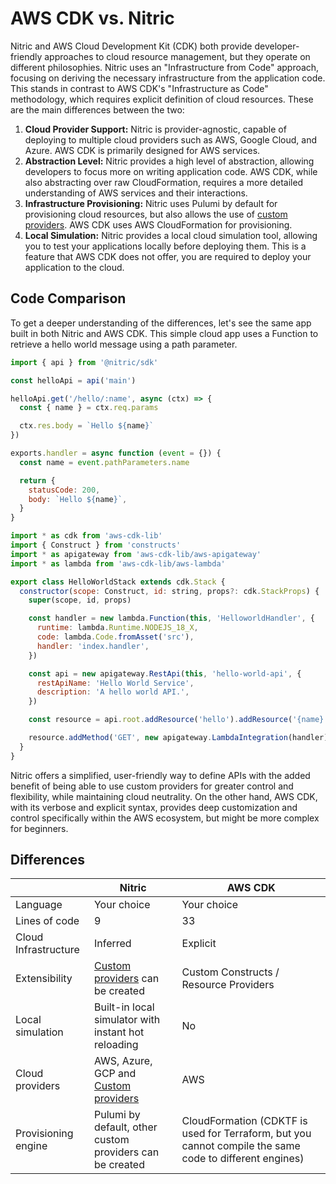 
# AWS CDK vs. Nitric

Nitric and AWS Cloud Development Kit (CDK) both provide developer-friendly approaches to cloud resource management, but they operate on different philosophies.
Nitric uses an "Infrastructure from Code" approach, focusing on deriving the necessary infrastructure from the application code.
This stands in contrast to AWS CDK's "Infrastructure as Code" methodology, which requires explicit definition of cloud resources.
These are the main differences between the two:

1. **Cloud Provider Support:** Nitric is provider-agnostic, capable of deploying to multiple cloud providers such as AWS, Google Cloud, and Azure. AWS CDK is primarily designed for AWS services.
2. **Abstraction Level:** Nitric provides a high level of abstraction, allowing developers to focus more on writing application code. AWS CDK, while also abstracting over raw CloudFormation, requires a more detailed understanding of AWS services and their interactions.
3. **Infrastructure Provisioning:** Nitric uses Pulumi by default for provisioning cloud resources, but also allows the use of [custom providers](/reference/providers/custom/building-custom-provider). AWS CDK uses AWS CloudFormation for provisioning.
4. **Local Simulation:** Nitric provides a local cloud simulation tool, allowing you to test your applications locally before deploying them. This is a feature that AWS CDK does not offer, you are required to deploy your application to the cloud.

## Code Comparison

To get a deeper understanding of the differences, let's see the same app built in both Nitric and AWS CDK. This simple cloud app uses a Function to retrieve a hello world message using a path parameter.

<CodeGroup compare>

```javascript {{title: 'Nitric', label: 'hello.ts' }}
import { api } from '@nitric/sdk'

const helloApi = api('main')

helloApi.get('/hello/:name', async (ctx) => {
  const { name } = ctx.req.params

  ctx.res.body = `Hello ${name}`
})
```

```javascript {{title: 'AWS CDK', label: 'src/index.js'}}
exports.handler = async function (event = {}) {
  const name = event.pathParameters.name

  return {
    statusCode: 200,
    body: `Hello ${name}`,
  }
}
```

```javascript {{title: 'AWS CDK', label: 'lib/hello-stack.ts'}}
import * as cdk from 'aws-cdk-lib'
import { Construct } from 'constructs'
import * as apigateway from 'aws-cdk-lib/aws-apigateway'
import * as lambda from 'aws-cdk-lib/aws-lambda'

export class HelloWorldStack extends cdk.Stack {
  constructor(scope: Construct, id: string, props?: cdk.StackProps) {
    super(scope, id, props)

    const handler = new lambda.Function(this, 'HelloworldHandler', {
      runtime: lambda.Runtime.NODEJS_18_X,
      code: lambda.Code.fromAsset('src'),
      handler: 'index.handler',
    })

    const api = new apigateway.RestApi(this, 'hello-world-api', {
      restApiName: 'Hello World Service',
      description: 'A hello world API.',
    })

    const resource = api.root.addResource('hello').addResource('{name}')

    resource.addMethod('GET', new apigateway.LambdaIntegration(handler))
  }
}
```

</CodeGroup>

Nitric offers a simplified, user-friendly way to define APIs with the added benefit of being able to use custom providers for greater control and flexibility, while maintaining cloud neutrality. On the other hand, AWS CDK, with its verbose and explicit syntax, provides deep customization and control specifically within the AWS ecosystem, but might be more complex for beginners.

## Differences

|                      | Nitric                                                                                       | AWS CDK                                                                                                 |
| -------------------- | -------------------------------------------------------------------------------------------- | ------------------------------------------------------------------------------------------------------- |
| Language             | Your choice                                                                                  | Your choice                                                                                             |
| Lines of code        | 9                                                                                            | 33                                                                                                      |
| Cloud Infrastructure | Inferred                                                                                     | Explicit                                                                                                |
| Extensibility        | [Custom providers](/reference/providers/custom/building-custom-provider) can be created      | Custom Constructs / Resource Providers                                                                  |
| Local simulation     | Built-in local simulator with instant hot reloading                                          | No                                                                                                      |
| Cloud providers      | AWS, Azure, GCP and [Custom providers](/reference/providers/custom/building-custom-provider) | AWS                                                                                                     |
| Provisioning engine  | Pulumi by default, other custom providers can be created                                     | CloudFormation (CDKTF is used for Terraform, but you cannot compile the same code to different engines) |
